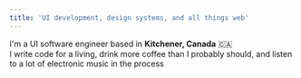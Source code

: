 ```yaml
---
title: 'UI development, design systems, and all things web'
---
```


I'm a UI software engineer based in **Kitchener, Canada** 🇨🇦<br />
I write code for a living, drink more coffee than I probably should, and listen to a lot of
electronic music in the process <RickRoll />

